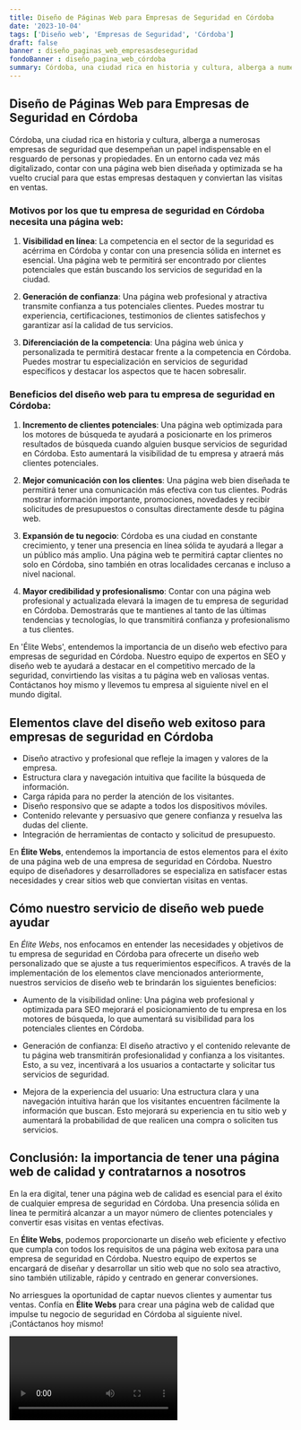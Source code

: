 ```yaml
---
title: Diseño de Páginas Web para Empresas de Seguridad en Córdoba
date: '2023-10-04'
tags: ['Diseño web', 'Empresas de Seguridad', 'Córdoba']
draft: false
banner : diseño_paginas_web_empresasdeseguridad
fondoBanner : diseño_pagina_web_córdoba
summary: Córdoba, una ciudad rica en historia y cultura, alberga a numerosas empresas de seguridad que desempeñan un papel indispensable en el resguardo de personas y propiedades. En un entorno cada vez más digitalizado, contar con una página web bien diseñada y optimizada se ha vuelto crucial para que estas empresas destaquen y conviertan las visitas en ventas.
---
```


## Diseño de Páginas Web para Empresas de Seguridad en Córdoba

Córdoba, una ciudad rica en historia y cultura, alberga a numerosas empresas de seguridad que desempeñan un papel indispensable en el resguardo de personas y propiedades. En un entorno cada vez más digitalizado, contar con una página web bien diseñada y optimizada se ha vuelto crucial para que estas empresas destaquen y conviertan las visitas en ventas.

### Motivos por los que tu empresa de seguridad en Córdoba necesita una página web:

1. **Visibilidad en línea**: La competencia en el sector de la seguridad es acérrima en Córdoba y contar con una presencia sólida en internet es esencial. Una página web te permitirá ser encontrado por clientes potenciales que están buscando los servicios de seguridad en la ciudad.

2. **Generación de confianza**: Una página web profesional y atractiva transmite confianza a tus potenciales clientes. Puedes mostrar tu experiencia, certificaciones, testimonios de clientes satisfechos y garantizar así la calidad de tus servicios.

3. **Diferenciación de la competencia**: Una página web única y personalizada te permitirá destacar frente a la competencia en Córdoba. Puedes mostrar tu especialización en servicios de seguridad específicos y destacar los aspectos que te hacen sobresalir.

### Beneficios del diseño web para tu empresa de seguridad en Córdoba:

1. **Incremento de clientes potenciales**: Una página web optimizada para los motores de búsqueda te ayudará a posicionarte en los primeros resultados de búsqueda cuando alguien busque servicios de seguridad en Córdoba. Esto aumentará la visibilidad de tu empresa y atraerá más clientes potenciales.

2. **Mejor comunicación con los clientes**: Una página web bien diseñada te permitirá tener una comunicación más efectiva con tus clientes. Podrás mostrar información importante, promociones, novedades y recibir solicitudes de presupuestos o consultas directamente desde tu página web.

3. **Expansión de tu negocio**: Córdoba es una ciudad en constante crecimiento, y tener una presencia en línea sólida te ayudará a llegar a un público más amplio. Una página web te permitirá captar clientes no solo en Córdoba, sino también en otras localidades cercanas e incluso a nivel nacional.

4. **Mayor credibilidad y profesionalismo**: Contar con una página web profesional y actualizada elevará la imagen de tu empresa de seguridad en Córdoba. Demostrarás que te mantienes al tanto de las últimas tendencias y tecnologías, lo que transmitirá confianza y profesionalismo a tus clientes.

En 'Élite Webs', entendemos la importancia de un diseño web efectivo para empresas de seguridad en Córdoba. Nuestro equipo de expertos en SEO y diseño web te ayudará a destacar en el competitivo mercado de la seguridad, convirtiendo las visitas a tu página web en valiosas ventas. Contáctanos hoy mismo y llevemos tu empresa al siguiente nivel en el mundo digital.

<GifSeo />

<Cta />

## Elementos clave del diseño web exitoso para empresas de seguridad en Córdoba

- Diseño atractivo y profesional que refleje la imagen y valores de la empresa.
- Estructura clara y navegación intuitiva que facilite la búsqueda de información.
- Carga rápida para no perder la atención de los visitantes.
- Diseño responsivo que se adapte a todos los dispositivos móviles.
- Contenido relevante y persuasivo que genere confianza y resuelva las dudas del cliente.
- Integración de herramientas de contacto y solicitud de presupuesto.

En **Élite Webs**, entendemos la importancia de estos elementos para el éxito de una página web de una empresa de seguridad en Córdoba. Nuestro equipo de diseñadores y desarrolladores se especializa en satisfacer estas necesidades y crear sitios web que conviertan visitas en ventas.

## Cómo nuestro servicio de diseño web puede ayudar

En *Élite Webs*, nos enfocamos en entender las necesidades y objetivos de tu empresa de seguridad en Córdoba para ofrecerte un diseño web personalizado que se ajuste a tus requerimientos específicos. A través de la implementación de los elementos clave mencionados anteriormente, nuestros servicios de diseño web te brindarán los siguientes beneficios:

- Aumento de la visibilidad online: Una página web profesional y optimizada para SEO mejorará el posicionamiento de tu empresa en los motores de búsqueda, lo que aumentará su visibilidad para los potenciales clientes en Córdoba.

- Generación de confianza: El diseño atractivo y el contenido relevante de tu página web transmitirán profesionalidad y confianza a los visitantes. Esto, a su vez, incentivará a los usuarios a contactarte y solicitar tus servicios de seguridad.

- Mejora de la experiencia del usuario: Una estructura clara y una navegación intuitiva harán que los visitantes encuentren fácilmente la información que buscan. Esto mejorará su experiencia en tu sitio web y aumentará la probabilidad de que realicen una compra o soliciten tus servicios.

## Conclusión: la importancia de tener una página web de calidad y contratarnos a nosotros

En la era digital, tener una página web de calidad es esencial para el éxito de cualquier empresa de seguridad en Córdoba. Una presencia sólida en línea te permitirá alcanzar a un mayor número de clientes potenciales y convertir esas visitas en ventas efectivas.

En **Élite Webs**, podemos proporcionarte un diseño web eficiente y efectivo que cumpla con todos los requisitos de una página web exitosa para una empresa de seguridad en Córdoba. Nuestro equipo de expertos se encargará de diseñar y desarrollar un sitio web que no solo sea atractivo, sino también utilizable, rápido y centrado en generar conversiones.

No arriesgues la oportunidad de captar nuevos clientes y aumentar tus ventas. Confía en **Élite Webs** para crear una página web de calidad que impulse tu negocio de seguridad en Córdoba al siguiente nivel. ¡Contáctanos hoy mismo!

<Video />

<CtaBot job='Empresas de Seguridad' city='Córdoba'/>

<Gmaps query='Córdoba+españa+maps' />